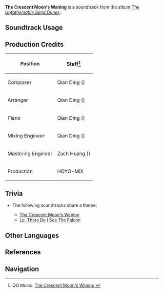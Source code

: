 {{Soundtrack Infobox
|image          = The Unfathomable Sand Dunes.png
|album          = The Unfathomable Sand Dunes
|disc           = 1
|number         = 40
|featured       =
|featured2      =
|featured3      =
|featured_disc  =
|featured_disc2 =
|featured_disc3 =
|youtube_id     = Wp507FYgPjo
|spotify_id     = 1RxhyiMiPcv2LzS9Q8HbIf
|previous       = Desert Lullaby
|next           = Memories of Gurabad (Soundtrack)
}}
'''The Crescent Moon's Waning''' is a soundtrack from the album ''[[The Unfathomable Sand Dunes]]''.

==Soundtrack Usage==
{{Soundtrack Usage
|quest    = 
|location = Desert of Hadramaveth//night
|domain   = 
}}

==Production Credits==
{| class="wikitable"
! Position
! Staff<ref>QQ Music: [https://y.qq.com/n/ryqq/songDetail/002L5ey73HMCzb The Crescent Moon's Waning {{zh|褪色的眷恋}}]</ref>
|-
! Composer
| Qian Ding ({{zh|丁谦}})
|-
! Arranger
| Qian Ding ({{zh|丁谦}})
|-
! Piano
| Qian Ding ({{zh|丁谦}})
|-
! Mixing Engineer
| Qian Ding ({{zh|丁谦}})
|-
! Mastering Engineer
| Zach Huang ({{zh|黄巍}})
|-
! Production
| HOYO-MiX
|}
<!--
==Gallery==
<gallery>
</gallery>
-->

==Trivia==
* <section begin="HadramavethTheme2" />The following soundtracks share a theme:
** [[The Crescent Moon's Waning]]
** [[Lo, There Do I See The Falcon]] <section end="HadramavethTheme2" />

==Other Languages==
{{Other Languages
|en      = The Crescent Moon's Waning
|zhs     = 褪色的眷恋
|zhs_rm  = Tuìsè de Juànliàn
|zht     = 褪色的眷戀
|zht_rm  = Tùnsè de Juànliàn
|zh_tl   = A Longing in Faded Colors
|ja      = 色褪せた慕情
|ja_rm   = Iroaseta Bojou
|ja_tl   = 
}}

==References==
{{Reflist}}

==Navigation==
{{Soundtrack Navbox|The Unfathomable Sand Dunes}}